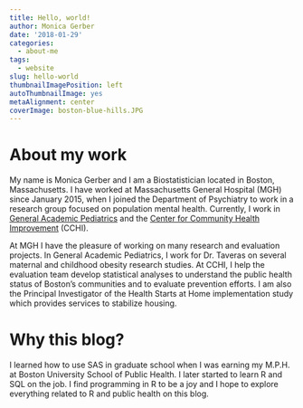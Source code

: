 ```yaml
---
title: Hello, world!
author: Monica Gerber
date: '2018-01-29'
categories:
  - about-me
tags:
  - website
slug: hello-world
thumbnailImagePosition: left
autoThumbnailImage: yes
metaAlignment: center
coverImage: boston-blue-hills.JPG
---
```


# About my work

My name is Monica Gerber and I am a Biostatistician located in Boston, Massachusetts. I have worked at Massachusetts General Hospital (MGH) since January 2015, when I joined the Department of Psychiatry to work in a research group focused on population mental health. Currently, I work in [General Academic Pediatrics](http://www.massgeneral.org/children/research/researchlab.aspx?id=1577) and the [Center for Community Health Improvement](http://www.massgeneral.org/cchi/) (CCHI).

At MGH I have the pleasure of working on many research and evaluation projects. In General Academic Pediatrics, I work for Dr. Taveras on several maternal and childhood obesity research studies. At CCHI, I help the evaluation team develop statistical analyses to understand the public health status of Boston's communities and to evaluate prevention efforts. I am also the Principal Investigator of the Health Starts at Home implementation study which provides services to stabilize housing.


# Why this blog?

I learned how to use SAS in graduate school when I was earning my M.P.H. at Boston University School of Public Health. I later started to learn R and SQL on the job. I find programming in R to be a joy and I hope to explore everything related to R and public health on this blog.
